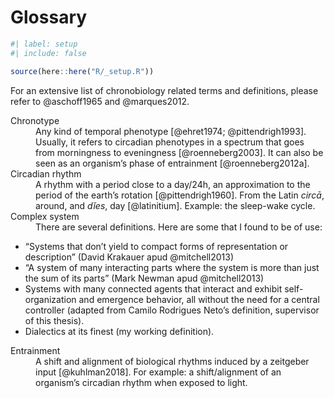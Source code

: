 <!-- %:::% .common h1 begin %:::% -->
# Glossary {.unnumbered}
<!-- %:::% .common h1 end %:::% -->

```r
#| label: setup
#| include: false

source(here::here("R/_setup.R"))
```

For an extensive list of chronobiology related terms and definitions, please refer to @aschoff1965 and @marques2012.

Chronotype
: \hspace{20cm} Any kind of temporal phenotype [@ehret1974; @pittendrigh1993]. Usually, it refers to circadian phenotypes in a spectrum that goes from morningness to eveningness [@roenneberg2003]. It can also be seen as an organism's phase of entrainment [@roenneberg2012a].

Circadian rhythm
: \hspace{20cm} A rhythm with a period close to a day/24h, an approximation to the period of the earth's rotation [@pittendrigh1960]. From the Latin _circā_, around, and _dĭes_, day [@latinitium]. Example: the sleep-wake cycle.

Complex system
: \hspace{20cm} There are several definitions. Here are some that I found to be of use:

* "Systems that don't yield to compact forms of representation or description" (David Krakauer apud @mitchell2013)
* "A system of many interacting parts where the system is more than just the sum of its parts" (Mark Newman apud @mitchell2013)
* Systems with many connected agents that interact and exhibit self-organization and emergence behavior, all without the need for a central controller (adapted from Camilo Rodrigues Neto's definition, supervisor of this thesis).
* Dialectics at its finest (my working definition).

Entrainment
: \hspace{20cm} A shift and alignment of biological rhythms induced by a zeitgeber input [@kuhlman2018]. For example: a shift/alignment of an organism's circadian rhythm when exposed to light.

```{=latex}
\end{glossario}
```

<!-- glossary end -->

```{=latex}
\begin{apendicesenv}
```
